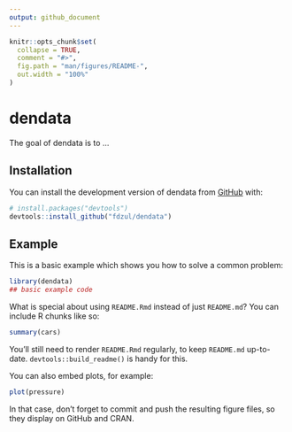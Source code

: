 ```yaml
---
output: github_document
---
```


<!-- README.md is generated from README.Rmd. Please edit that file -->

```r
knitr::opts_chunk$set(
  collapse = TRUE,
  comment = "#>",
  fig.path = "man/figures/README-",
  out.width = "100%"
)
```

# dendata

<!-- badges: start -->
<!-- badges: end -->

The goal of dendata is to ...

## Installation

You can install the development version of dendata from [GitHub](https://github.com/) with:

``` r
# install.packages("devtools")
devtools::install_github("fdzul/dendata")
```

## Example

This is a basic example which shows you how to solve a common problem:

```r
library(dendata)
## basic example code
```

What is special about using `README.Rmd` instead of just `README.md`? You can include R chunks like so:

```r
summary(cars)
```

You'll still need to render `README.Rmd` regularly, to keep `README.md` up-to-date. `devtools::build_readme()` is handy for this.

You can also embed plots, for example:

```r
plot(pressure)
```

In that case, don't forget to commit and push the resulting figure files, so they display on GitHub and CRAN.
